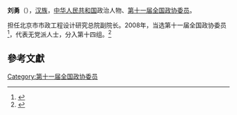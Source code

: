 '''刘勇'''（{{bd|1963年||}}），[[汉族|汉族]]，[[中华人民共和国|中华人民共和国]]政治人物、[[第十一届全国政协委员|第十一届全国政协委员]]。

担任北京市市政工程设计研究总院副院长。2008年，当选第十一届全国政协委员<ref>{{cite news|title=第十一届全国政协委员名单|url=http://www.indaa.com.cn/zt/2009qglh/zxzs/200903/t20090303_127573.html|accessdate=2013-04-09|newspaper=新华社北京1月25日电 中国人民政治协商会议第十一届全国委员会委员名单(共2237人，2008年1月25日政协第十届全国委员会常务委员会第二十次会议通过)|date=2008年1月25日|deadurl=yes|archiveurl=https://web.archive.org/web/20130928014403/http://www.indaa.com.cn/zt/2009qglh/zxzs/200903/t20090303_127573.html|archivedate=2013年9月28日}}</ref>，代表无党派人士，分入第十四组。<ref>{{cite news|title=全国政协信息-刘勇|url=http://www.cppcc.gov.cn/CMS/wylibary/showJcwyxtInfoWylibary.action?tabJcwyxt.guid=11W0004880&wytype=wjwy|accessdate=2013-04-11|newspaper=全国政协委员会|archive-date=2015-09-24|archive-url=https://web.archive.org/web/20150924012531/http://www.cppcc.gov.cn/CMS/wylibary/showJcwyxtInfoWylibary.action?tabJcwyxt.guid=11W0004880&wytype=wjwy|dead-url=no}}</ref>

==參考文獻==
{{reflist}}
{{中国政治人物小作品}}

[[Category:第十一届全国政协委员|Category:第十一届全国政协委员]]